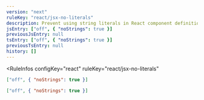 ```yaml
---
version: "next"
ruleKey: "react/jsx-no-literals"
description: Prevent using string literals in React component definition
jsEntry: ["off", { "noStrings": true }]
previousJsEntry: null
tsEntry: ["off", { "noStrings": true }]
previousTsEntry: null
history: []
---
```


<RuleInfos 
  configKey="react" 
  ruleKey="react/jsx-no-literals" 
>

```json
["off", { "noStrings": true }]
```

```json
["off", { "noStrings": true }]
```

</RuleInfos>
